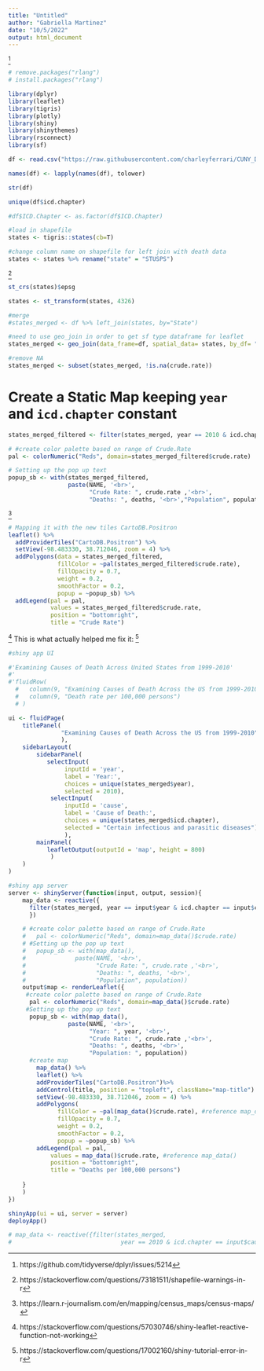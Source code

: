 ```yaml
---
title: "Untitled"
author: "Gabriella Martinez"
date: "10/5/2022"
output: html_document
---
```


^[https://github.com/tidyverse/dplyr/issues/5214]
```r
# remove.packages("rlang")
# install.packages("rlang")
```



```r
library(dplyr)
library(leaflet)
library(tigris)
library(plotly)
library(shiny)
library(shinythemes)
library(rsconnect)
library(sf)
```

```r
df <- read.csv("https://raw.githubusercontent.com/charleyferrari/CUNY_DATA_608/master/module3/data/cleaned-cdc-mortality-1999-2010-2.csv")

names(df) <- lapply(names(df), tolower)
```

```r
str(df)

unique(df$icd.chapter)

#df$ICD.Chapter <- as.factor(df$ICD.Chapter)
```

```r
#load in shapefile
states <- tigris::states(cb=T)

#change column name on shapefile for left join with death data
states <- states %>% rename("state" = "STUSPS")
```

^[https://stackoverflow.com/questions/73181511/shapefile-warnings-in-r]
```r
st_crs(states)$epsg

states <- st_transform(states, 4326)
```


```r
#merge
#states_merged <- df %>% left_join(states, by="State")

#need to use geo_join in order to get sf type dataframe for leaflet
states_merged <- geo_join(data_frame=df, spatial_data= states, by_df= "state", by_sp= "state", by = NULL, how = "inner")

#remove NA
states_merged <- subset(states_merged, !is.na(crude.rate))
```

# Create a Static Map keeping `year` and `icd.chapter` constant
```r
states_merged_filtered <- filter(states_merged, year == 2010 & icd.chapter == 'Mental and behavioural disorders')

# #create color palette based on range of Crude.Rate
pal <- colorNumeric("Reds", domain=states_merged_filtered$crude.rate)

# Setting up the pop up text
popup_sb <- with(states_merged_filtered,
                 paste(NAME, '<br>',
                       "Crude Rate: ", crude.rate ,'<br>',
                       "Deaths: ", deaths, '<br>',"Population", population))
```

^[https://learn.r-journalism.com/en/mapping/census_maps/census-maps/]
```r
# Mapping it with the new tiles CartoDB.Positron
leaflet() %>%
  addProviderTiles("CartoDB.Positron") %>%
  setView(-98.483330, 38.712046, zoom = 4) %>%
  addPolygons(data = states_merged_filtered,
              fillColor = ~pal(states_merged_filtered$crude.rate),
              fillOpacity = 0.7,
              weight = 0.2,
              smoothFactor = 0.2,
              popup = ~popup_sb) %>%
  addLegend(pal = pal,
            values = states_merged_filtered$crude.rate,
            position = "bottomright",
            title = "Crude Rate")
```



^[https://stackoverflow.com/questions/57030746/shiny-leaflet-reactive-function-not-working]
This is what actually helped me fix it: ^[https://stackoverflow.com/questions/17002160/shiny-tutorial-error-in-r]
```r
#shiny app UI

#'Examining Causes of Death Across United States from 1999-2010'
#'
#'fluidRow(
  #   column(9, "Examining Causes of Death Across the US from 1999-2010"), 
  #   column(9, "Death rate per 100,000 persons")
  # )

ui <- fluidPage(
    titlePanel(
               "Examining Causes of Death Across the US from 1999-2010"
               ),
    sidebarLayout(
        sidebarPanel(
           selectInput(
                inputId = 'year', 
                label = 'Year:', 
                choices = unique(states_merged$year),
                selected = 2010),
            selectInput(
                inputId = 'cause', 
                label = 'Cause of Death:', 
                choices = unique(states_merged$icd.chapter),
                selected = "Certain infectious and parasitic diseases"),
                ),
        mainPanel(
           leafletOutput(outputId = 'map', height = 800)
            )
    )
)

#shiny app server
server <- shinyServer(function(input, output, session){
    map_data <- reactive({
      filter(states_merged, year == input$year & icd.chapter == input$cause)
      })

    # #create color palette based on range of Crude.Rate
    #   pal <- colorNumeric("Reds", domain=map_data()$crude.rate)
    # #Setting up the pop up text
    #   popup_sb <- with(map_data(), 
    #              paste(NAME, '<br>',
    #                    "Crude Rate: ", crude.rate ,'<br>',
    #                    "Deaths: ", deaths, '<br>',
    #                    "Population", population))
    output$map <- renderLeaflet({
     #create color palette based on range of Crude.Rate
      pal <- colorNumeric("Reds", domain=map_data()$crude.rate)
     #Setting up the pop up text
      popup_sb <- with(map_data(), 
                 paste(NAME, '<br>',
                       "Year: ", year, '<br>',
                       "Crude Rate: ", crude.rate ,'<br>',
                       "Deaths: ", deaths, '<br>',
                       "Population: ", population))
      #create map  
        map_data() %>% 
        leaflet() %>%
        addProviderTiles("CartoDB.Positron")%>%
        addControl(title, position = "topleft", className="map-title") %>%
        setView(-98.483330, 38.712046, zoom = 4) %>% 
        addPolygons( 
              fillColor = ~pal(map_data()$crude.rate), #reference map_data() 
              fillOpacity = 0.7, 
              weight = 0.2, 
              smoothFactor = 0.2, 
              popup = ~popup_sb) %>%
        addLegend(pal = pal, 
            values = map_data()$crude.rate, #reference map_data() 
            position = "bottomright", 
            title = "Deaths per 100,000 persons")
        
    }
    )
})

shinyApp(ui = ui, server = server)
deployApp()
```

```r
# map_data <- reactive({filter(states_merged, 
#                               year == 2010 & icd.chapter == input$cause)})
```

